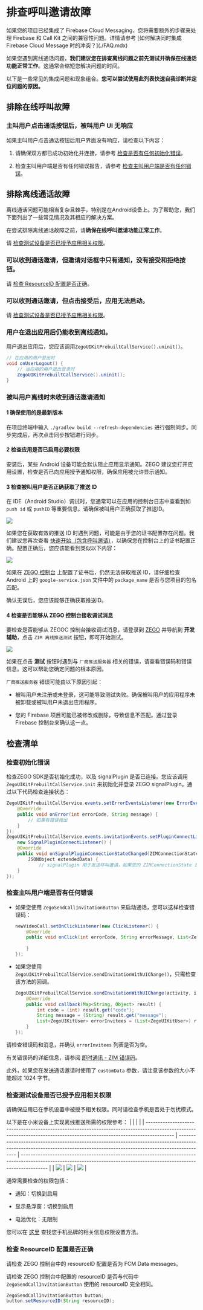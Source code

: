 # 排查呼叫邀请故障


<Warning title="注意">
如果您的项目已经集成了 Firebase Cloud Messaging，您将需要额外的步骤来处理 Firebase 和 Call Kit 之间的兼容性问题。详情请参考 [如何解决同时集成 Firebase Cloud Message 时的冲突？](./FAQ.mdx)
</Warning>

如果您遇到离线通话问题，**我们建议您在排查离线问题之前先测试并确保在线通话功能正常工作**。这通常会缩短您解决问题的时间。

以下是一些常见的集成问题和现象组合。**您可以尝试使用此列表快速自我诊断并定位问题的原因。**

## 排除在线呼叫故障

### 主叫用户点击通话按钮后，被叫用户 UI 无响应

如果主叫用户点击通话按钮后用户界面没有响应，请检查以下内容：

1. 请确保双方都已成功初始化并连接，请参考 <a href="#检查初始化错误">检查是否有任何初始化错误</a>。

2. 检查主叫用户端是否有任何错误报告，请参考 <a href="#检查主叫用户端是否有任何错误">检查主叫用户端是否有任何错误</a>。

## 排除离线通话故障

离线通话问题可能相当复杂且棘手，特别是在Android设备上。为了帮助您，我们下面列出了一些常见情况及其相应的解决方案。

<Warning title="注意">

在尝试排除离线通话故障之前，请**确保在线呼叫邀请功能正常工作**。

请 <a href="#检查测试设备是否已授予应用相关权限">检查测试设备是否已授予应用相关权限</a>。

</Warning>

### 可以收到通话邀请，但邀请对话框中只有通知，没有接受和拒绝按钮。

请 <a href="#检查-resourceid-配置是否正确">检查 ResourceID 配置是否正确</a>。

### 可以收到通话邀请，但点击接受后，应用无法启动。

请 <a href="#检查测试设备是否已授予应用相关权限">检查测试设备是否已授予应用相关权限</a>。

### 用户在退出应用后仍能收到离线通知。

用户退出应用后，您应该调用`ZegoUIKitPrebuiltCallService().uninit()`。

```java
// 在应用的用户登出时
void onUserLogout() {
    // 当应用的用户退出登录时
    ZegoUIKitPrebuiltCallService().uninit();
}
```

### 被叫用户离线时未收到通话邀请通知

#### 1 确保使用的是最新版本

在项目终端中输入 `./gradlew build --refresh-dependencies` 进行强制同步。同步完成后，再次点击同步按钮进行同步。

#### 2 检查应用是否已启用必要权限

安装后，某些 Android 设备可能会默认阻止应用显示通知。ZEGO 建议您打开应用设置，检查是否已向应用授予通知权限，确保应用被允许显示通知。

#### 3 检查被叫用户是否正确获取了推送 ID

在 IDE（Android Studio）调试时，您通常可以在应用的控制台日志中查看到如 `push id` 或 `pushID` 等重要信息。请确保被叫用户正确获取了推送ID。

<Frame width="512" height="auto" caption="">
  <img src="https://media-resource.spreading.io/5fa3f99cda659c8c9f2907cbb0242e6c/workspace86/2.jpeg" />
</Frame>

如果您在获取有效的推送 ID 时遇到问题，可能是由于您的证书配置存在问题。我们建议您再次查看 [快速开始（包含呼叫邀请）](./Quick%20start%20(with%20call%20invitation).mdx)，以确保您在控制台上的证书配置正确。配置正确后，您应该能看到类似以下内容：

<Frame width="512" height="auto" caption=""><img src="https://storage.zego.im/sdk-doc/Pics/ZIM/OfflinePush/Copy_1.jpeg" /></Frame>

如果在 [ZEGO 控制台](https://console.zego.im/) 上配置了证书后，仍然无法获取推送 ID，请仔细检查 Android 上的 `google-service.json` 文件中的 `package_name` 是否与您项目的包名匹配。

确认无误后，您应该能够正确获取推送ID。

#### 4 检查是否能够从 ZEGO 控制台接收调试消息

要检查是否能够从 ZEGOC 控制台接收调试消息，请登录到 [ZEGO](https://console.zego.im) 并导航到 **开发辅助**，点击 `ZIM 离线推送测试` 按钮，即可开始测试。

<Frame width="512" height="auto" caption="">
  <img src="https://storage.zego.im/sdk-doc/Pics/UIKit/console_debug.jpeg" />
</Frame>

如果在点击 **测试** 按钮时遇到与 `厂商推送服务器` 相关的错误，请查看错误码和错误信息。这可以帮助您确定问题的根本原因。

`厂商推送服务器` 错误可能由以下原因引起：

- 被叫用户未注册或未登录，这可能导致测试失败。确保被叫用户的应用程序未被卸载或被叫用户未退出应用程序。

- 您的 Firebase 项目可能已被修改或删除，导致信息不匹配。通过登录 Firebase 控制台来确认这一点。


## 检查清单

### 检查初始化错误

检查ZEGO SDK是否初始化成功，以及 signalPlugin 是否已连接。您应该调用 `ZegoUIKitPrebuiltCallService.init` 来初始化并登录 ZEGO signalPlugin。通过以下代码检查连接状态：

```java
ZegoUIKitPrebuiltCallService.events.setErrorEventsListener(new ErrorEventsListener() {
    @Override
    public void onError(int errorCode, String message) {
        // 如果有错误抛出
    }
});
ZegoUIKitPrebuiltCallService.events.invitationEvents.setPluginConnectListener(
    new SignalPluginConnectListener() {
    @Override
    public void onSignalPluginConnectionStateChanged(ZIMConnectionState state, ZIMConnectionEvent event,
        JSONObject extendedData) {
            // signalPlugin 用于发送呼叫邀请，如果您的 ZIMConnectionState 是 DISCONNECTED，您将无法发送或接收通话邀请。
    }
});
```

### 检查主叫用户端是否有任何错误

<a id="callingSide"></a>

- 如果您使用 `ZegoSendCallInvitationButton` 来启动通话，您可以这样检查错误码：

    ```java
    newVideoCall.setOnClickListener(new ClickListener() {
        @Override
        public void onClick(int errorCode, String errorMessage, List<ZegoCallUser> errorInvitees) {
            
        }
    });
    ```

- 如果您使用 `ZegoUIKitPrebuiltCallService.sendInvitationWithUIChange()`，只需检查该方法的回调。
    ```java
    ZegoUIKitPrebuiltCallService.sendInvitationWithUIChange(activity, invitees, type, new PluginCallbackListener() {
        @Override
        public void callback(Map<String, Object> result) {
            int code = (int) result.get("code");
            String message = (String) result.get("message");
            List<ZegoUIKitUser> errorInvitees = (List<ZegoUIKitUser>) result.get("errorInvitees");
        }
    });
    ```

请检查错误码和消息，并确认 `errorInvitees` 列表是否为空。

有关错误码的详细信息，请参阅 [即时通讯  - ZIM 错误码](https://doc-preview-zh.zego.im/article/11606)。

<Note title="说明">

此外，如果您在发送通话邀请时使用了 `customData` 参数，请注意该参数的大小不能超过 1024 字节。
</Note>

### 检查测试设备是否已授予应用相关权限

请确保应用已在手机设置中被授予相关权限。同时请检查手机是否处于勿扰模式。

以下是在小米设备上实现离线推送所需的权限参考：
|                                                                                                                                                                         |                                                                                                                                                                         |                                                                                                                                                                         |
| ----------------------------------------------------------------------------------------------------------------------------------------------------------------------- | ----------------------------------------------------------------------------------------------------------------------------------------------------------------------- | ----------------------------------------------------------------------------------------------------------------------------------------------------------------------- |
| <Frame width="512" height="auto" caption=""><img src="https://media-resource.spreading.io/5fa3f99cda659c8c9f2907cbb0242e6c/workspace86/miui12_settings1.jpg" /></Frame> | <Frame width="512" height="auto" caption=""><img src="https://media-resource.spreading.io/5fa3f99cda659c8c9f2907cbb0242e6c/workspace86/miui12_settings2.jpg" /></Frame> | <Frame width="512" height="auto" caption=""><img src="https://media-resource.spreading.io/5fa3f99cda659c8c9f2907cbb0242e6c/workspace86/miui12_settings3.jpg" /></Frame> |


通常需要检查的权限包括：

- 通知：切换到启用

- 显示悬浮窗：切换到启用

- 电池优化：无限制

您可以在 [这里](https://dontkillmyapp.com/) 查找您手机品牌的相关信息权限设置方法。

### 检查 ResourceID 配置是否正确


请检查 ZEGO 控制台中的 resourceID 配置是否为 FCM Data messages。

请检查 ZEGO 控制台中配置的 resourceID 是否与代码中 `ZegoSendCallInvitationButton` 使用的 resourceID 完全相同。

```java
ZegoSendCallInvitationButton button;
button.setResourceID(String resourceID);
```
